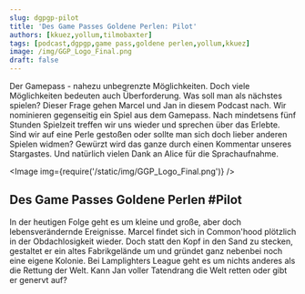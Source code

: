 ```yaml
---
slug: dgpgp-pilot
title: 'Des Game Passes Goldene Perlen: Pilot'
authors: [kkuez,yollum,tilmobaxter]
tags: [podcast,dgpgp,game pass,goldene perlen,yollum,kkuez]
image: /img/GGP_Logo_Final.png
draft: false
---
```



Der Gamepass - nahezu unbegrenzte Möglichkeiten. Doch viele Möglichkeiten bedeuten auch Überforderung. Was soll man als nächstes spielen? Dieser Frage gehen Marcel und Jan in diesem Podcast nach. Wir nominieren gegenseitig ein Spiel aus dem Gamepass. Nach mindetsens fünf Stunden Spielzeit treffen wir uns wieder und sprechen über das Erlebte. Sind wir auf eine Perle gestoßen oder sollte man sich doch lieber anderen Spielen widmen? Gewürzt wird das ganze durch einen Kommentar unseres Stargastes. Und natürlich vielen Dank an Alice für die Sprachaufnahme.

<Image img={require('/static/img/GGP_Logo_Final.png')} />

<!--truncate-->

## Des Game Passes Goldene Perlen #Pilot

In der heutigen Folge geht es um kleine und große, aber doch lebensverändernde Ereignisse. Marcel findet sich in Common'hood plötzlich in der Obdachlosigkeit wieder. Doch statt den Kopf in den Sand zu stecken, gestaltet er ein altes Fabrikgelände um und gründet ganz nebenbei noch eine eigene Kolonie. Bei Lamplighters League geht es um nichts anderes als die Rettung der Welt. Kann Jan voller Tatendrang die Welt retten oder gibt er genervt auf?

<ReactPlayer
    width="100%"
    height="50px"
    controls
    url='https://m10z.picnotes.de/DesGamePassesGoldenePerlen/DesGamePassesGoldenePerlen_Pilot.mp3'
/>
